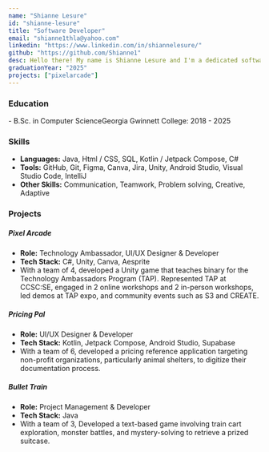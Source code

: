 ```yaml
---
name: "Shianne Lesure"
id: "shianne-lesure"
title: "Software Developer"
email: "shianne1thla@yahoo.com"
linkedin: "https://www.linkedin.com/in/shiannelesure/"
github: "https://github.com/Shianne1"
desc: Hello there! My name is Shianne Lesure and I'm a dedicated software student propelled by curiosity and determination. I was apart of the project Pixel Arcade in Technology Ambassador Program during Fall 2024.
graduationYear: "2025"
projects: ["pixelarcade"]
---
```


### Education
<div>
  - B.Sc. in Computer ScienceGeorgia Gwinnett College: 2018 - 2025
</div>

### Skills
<ul>
  <li><b>Languages:</b> Java, Html / CSS, SQL, Kotlin / Jetpack Compose, C#</li>
  <li><b>Tools:</b> GitHub, Git, Figma, Canva, Jira, Unity, Android Studio, Visual Studio Code, IntelliJ</li>
  <li><b>Other Skills:</b> Communication, Teamwork, Problem solving, Creative, Adaptive</li>
</ul>

### Projects
##### Pixel Arcade
<ul>
  <li><b>Role:</b> Technology Ambassador, UI/UX Designer & Developer</li>
  <li><b>Tech Stack:</b> C#, Unity, Canva, Aesprite</li>
  <li>With a team of 4, developed a Unity game that teaches binary for the Technology Ambassadors Program (TAP). Represented TAP at CCSC:SE, engaged in 2 online workshops and 2 in-person workshops, led demos at TAP expo, and community events such as S3 and CREATE.</li>
</ul>

##### Pricing Pal
<ul>
  <li><b>Role:</b> UI/UX Designer & Developer</li>
  <li><b>Tech Stack:</b> Kotlin, Jetpack Compose, Android Studio, Supabase</li>
  <li>With a team of 6, developed a pricing reference application targeting non-profit organizations, particularly animal shelters, to digitize their documentation process.</li>
</ul>

##### Bullet Train
<ul>
  <li><b>Role:</b> Project Management & Developer</li>
  <li><b>Tech Stack:</b> Java</li>
  <li>With a team of 3, Developed a text-based game involving train cart  exploration, monster battles, and mystery-solving to retrieve a prized suitcase.</li>
</ul>

